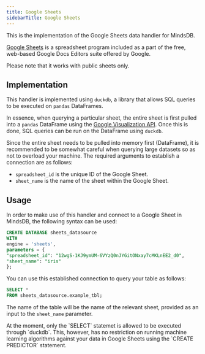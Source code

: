 ```yaml
---
title: Google Sheets
sidebarTitle: Google Sheets
---
```


This is the implementation of the Google Sheets data handler for MindsDB.

[Google Sheets](https://en.wikipedia.org/wiki/Google_Sheets) is a spreadsheet program included as a part of the free, web-based Google Docs Editors suite offered by Google.

<Warning>
Please note that it works with public sheets only.
</Warning>

## Implementation

This handler is implemented using `duckdb`, a library that allows SQL queries to be executed on `pandas` DataFrames.

In essence, when querying a particular sheet, the entire sheet is first pulled into a `pandas` DataFrame using the [Google Visualization API](https://developers.google.com/chart/interactive/docs/reference). Once this is done, SQL queries can be run on the DataFrame using `duckdb`.

Since the entire sheet needs to be pulled into memory first (DataFrame), it is recommended to be somewhat careful when querying large datasets so as not to overload your machine.
The required arguments to establish a connection are as follows:

* `spreadsheet_id` is the unique ID of the Google Sheet.
* `sheet_name` is the name of the sheet within the Google Sheet.

## Usage

In order to make use of this handler and connect to a Google Sheet in MindsDB, the following syntax can be used:

```sql
CREATE DATABASE sheets_datasource
WITH
engine = 'sheets',
parameters = {
"spreadsheet_id": "12wgS-1KJ9ymUM-6VYzQ0nJYGitONxay7cMKLnEE2_d0",
"sheet_name": "iris"
};
```

You can use this established connection to query your table as follows:

```sql
SELECT *
FROM sheets_datasource.example_tbl;
```

The name of the table will be the name of the relevant sheet, provided as an input to the `sheet_name` parameter.

<Warning>
At the moment, only the `SELECT` statemet is allowed to be executed through `duckdb`. This, however, has no restriction on running machine learning algorithms against your data in Google Sheets using the `CREATE PREDICTOR` statement.
</Warning>